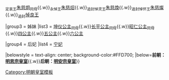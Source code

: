 {{Navbox
|name = 明悼帝皇室
|title = [[明悼帝]]皇室
|titlestyle = background-color:#FFD700;
|image =
|style = width:100%;text-align:center; 
|groupstyle = text-align:center; background-color:#FFD700;
|liststyle = text-align:center;
|state = {{{state<includeonly>|collapsed</includeonly>}}}
|group1 = 父母
|list1 = 思宗烈皇帝[[崇禎帝|朱由检]]{{ww}}[[孝节烈皇后]]周氏

|group2 = 兄弟
|list2 = <sub>追封怀隐王</sub>[[朱慈烜]]<sub>同母</sub>{{.w}}<sub>定哀王</sub>[[朱慈炯]]<sub>同母</sub>{{.w}}<sub>永悼王</sub>[[朱慈炤 (明思宗子)|朱慈炤]]{{.w}}<sub>追封悼灵王</sub>[[朱慈煥]]{{.w}}<sub>追封悼怀王</sub>[[朱慈燦 (明悼王)|朱慈燦]]{{.w}}<sub>追封</sub>[[悼良王]]

|group3 = 姊妹
|list3 = [[坤仪公主]]<sub>同母</sub>{{.w}}[[长平公主]]<sub>同母</sub>{{.w}}[[昭仁公主]]<sub>同母</sub>{{.w}}[[崇禎帝#女|四公主]]{{.w}}[[崇禎帝#女|五公主]]{{.w}}[[崇禎帝#女|六公主]]

|group4 = 后妃
|list4 = [[寧妃 (朱慈烺)|宁妃]]

|belowstyle = text-align: center; background-color:#FFD700;
|below='''前朝：[[Template:明思宗皇室|明思宗皇室]]'''{{.w}}'''后朝：[[Template:明安宗皇室|明安宗皇室]]'''}}

<noinclude>
[[Category:明朝皇室模板]]
</noinclude>